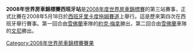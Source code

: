 {{Unreferenced|time=2012-03-19T09:40:26+00:00 }} 

'''2008年世界房車錦標賽西班牙站'''是[[2008年度世界房車錦標賽|2008年度世界房車錦標賽]]的第三站賽事，正式比賽在2008年5月18日於[[西班牙|西班牙]][[里卡度拖姆賽道|里卡度拖姆賽道]]上舉行。這是歷來第四次在西班牙舉行賽事。第一回合由[[雪佛蘭|雪佛蘭]]車隊的[[約克·梅拿|約克·梅拿]]勝出，第二回合由[[雪佛蘭|雪佛蘭]]車隊的[[文尼|文尼]]勝出。

{{WTCC-stub}}

{{WTCC race
|Name_of_race=世界房車錦標賽西班牙站
|Year_of_race=2008
|Previous_race_in_season=[[2008年世界房車錦標賽墨西哥站|2008年世界房車錦標賽墨西哥站]]
|Next_race_in_season=[[2008年世界房車錦標賽法國站|2008年世界房車錦標賽法國站]]
|Previous_year's_race=[[2007年世界房車錦標賽西班牙站|2007年世界房車錦標賽西班牙站]]
|Next_year's_race=[[2009年世界房車錦標賽西班牙站|2009年世界房車錦標賽西班牙站]]
}}

[[Category:2008年世界房車錦標賽賽果|Category:2008年世界房車錦標賽賽果]]